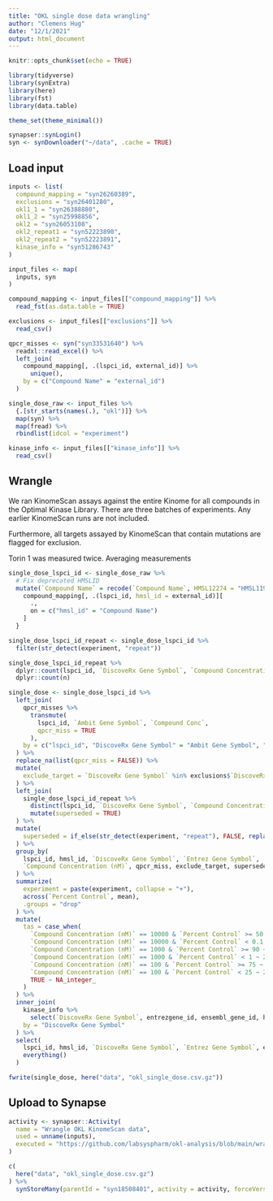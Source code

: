 ```yaml
---
title: "OKL single dose data wrangling"
author: "Clemens Hug"
date: "12/1/2021"
output: html_document
---
```


```r
knitr::opts_chunk$set(echo = TRUE)

library(tidyverse)
library(synExtra)
library(here)
library(fst)
library(data.table)

theme_set(theme_minimal())

synapser::synLogin()
syn <- synDownloader("~/data", .cache = TRUE)
```

## Load input

```r
inputs <- list(
  compound_mapping = "syn26260389",
  exclusions = "syn26401280",
  okl1_1 = "syn26388880",
  okl1_2 = "syn25998856",
  okl2 = "syn26053108",
  okl2_repeat1 = "syn52223890",
  okl2_repeat2 = "syn52223891",
  kinase_info = "syn51286743"
)

input_files <- map(
  inputs, syn
)

compound_mapping <- input_files[["compound_mapping"]] %>%
  read_fst(as.data.table = TRUE)

exclusions <- input_files[["exclusions"]] %>%
  read_csv()

qpcr_misses <- syn("syn33531640") %>%
  readxl::read_excel() %>%
  left_join(
    compound_mapping[, .(lspci_id, external_id)] %>%
      unique(),
    by = c("Compound Name" = "external_id")
  )

single_dose_raw <- input_files %>%
  {.[str_starts(names(.), "okl")]} %>%
  map(syn) %>%
  map(fread) %>%
  rbindlist(idcol = "experiment")

kinase_info <- input_files[["kinase_info"]] %>%
  read_csv()
```

## Wrangle

We ran KinomeScan assays against the entire Kinome for all compounds in the
Optimal Kinase Library. There are three batches of experiments. Any earlier
KinomeScan runs are not included.

Furthermore, all targets assayed by KinomeScan that contain mutations are
flagged for exclusion.

Torin 1 was measured twice. Averaging measurements

```r
single_dose_lspci_id <- single_dose_raw %>%
  # Fix deprecated HMSLID
  mutate(`Compound Name` = recode(`Compound Name`, HMSL12274 = "HMSL11996")) %>% {
    compound_mapping[, .(lspci_id, hmsl_id = external_id)][
      .,
      on = c("hmsl_id" = "Compound Name")
    ]
  }

single_dose_lspci_id_repeat <- single_dose_lspci_id %>%
  filter(str_detect(experiment, "repeat"))

single_dose_lspci_id_repeat %>%
  dplyr::count(lspci_id, `DiscoveRx Gene Symbol`, `Compound Concentration (nM)`) %>%
  dplyr::count(n)

single_dose <- single_dose_lspci_id %>%
  left_join(
    qpcr_misses %>%
      transmute(
        lspci_id, `Ambit Gene Symbol`, `Compound Conc`,
        qpcr_miss = TRUE
      ),
    by = c("lspci_id", "DiscoveRx Gene Symbol" = "Ambit Gene Symbol", "Compound Concentration (nM)" = "Compound Conc")
  ) %>%
  replace_na(list(qpcr_miss = FALSE)) %>%
  mutate(
    exclude_target = `DiscoveRx Gene Symbol` %in% exclusions$`DiscoveRx Gene Symbol`
  ) %>%
  left_join(
    single_dose_lspci_id_repeat %>%
      distinct(lspci_id, `DiscoveRx Gene Symbol`, `Compound Concentration (nM)`) %>%
      mutate(superseded = TRUE)
  ) %>%
  mutate(
    superseded = if_else(str_detect(experiment, "repeat"), FALSE, replace_na(superseded, FALSE))
  ) %>%
  group_by(
    lspci_id, hmsl_id, `DiscoveRx Gene Symbol`, `Entrez Gene Symbol`,
    `Compound Concentration (nM)`, qpcr_miss, exclude_target, superseded
  ) %>%
  summarize(
    experiment = paste(experiment, collapse = "+"),
    across(`Percent Control`, mean),
    .groups = "drop"
  ) %>%
  mutate(
    tas = case_when(
      `Compound Concentration (nM)` == 10000 & `Percent Control` >= 50 ~ 10L,
      `Compound Concentration (nM)` == 10000 & `Percent Control` < 0.1 ~ 2L,
      `Compound Concentration (nM)` == 1000 & `Percent Control` >= 90 ~ 10L,
      `Compound Concentration (nM)` == 1000 & `Percent Control` < 1 ~ 2L,
      `Compound Concentration (nM)` == 100 & `Percent Control` >= 75 ~ 10L,
      `Compound Concentration (nM)` == 100 & `Percent Control` < 25 ~ 2L,
      TRUE ~ NA_integer_
    )
  ) %>%
  inner_join(
    kinase_info %>%
      select(`DiscoveRx Gene Symbol`, entrezgene_id, ensembl_gene_id, hgnc_symbol),
    by = "DiscoveRx Gene Symbol"
  ) %>%
  select(
    lspci_id, hmsl_id, `DiscoveRx Gene Symbol`, `Entrez Gene Symbol`, entrezgene_id, ensembl_gene_id, hgnc_symbol,
    everything()
  )

fwrite(single_dose, here("data", "okl_single_dose.csv.gz"))
```

## Upload to Synapse

```r
activity <- synapser::Activity(
  name = "Wrangle OKL KinomeScan data",
  used = unname(inputs),
  executed = "https://github.com/labsyspharm/okl-analysis/blob/main/wrangle_data.Rmd"
)

c(
  here("data", "okl_single_dose.csv.gz")
) %>%
  synStoreMany(parentId = "syn18508401", activity = activity, forceVersion = FALSE)
```

